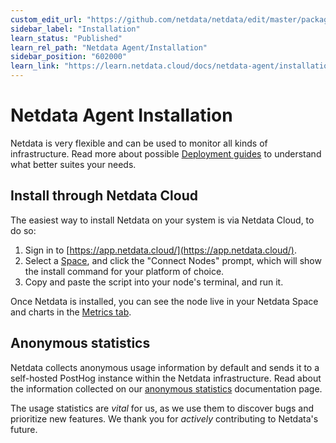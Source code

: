 ```yaml
---
custom_edit_url: "https://github.com/netdata/netdata/edit/master/packaging/installer/README.md"
sidebar_label: "Installation"
learn_status: "Published"
learn_rel_path: "Netdata Agent/Installation"
sidebar_position: "602000"
learn_link: "https://learn.netdata.cloud/docs/netdata-agent/installation/installation"
---
```


# Netdata Agent Installation

Netdata is very flexible and can be used to monitor all kinds of infrastructure. Read more about possible [Deployment guides](/docs/deployment-guides) to understand what better suites your needs.

## Install through Netdata Cloud

The easiest way to install Netdata on your system is via Netdata Cloud, to do so:

1. Sign in to [https://app.netdata.cloud/](https://app.netdata.cloud/).
2. Select a [Space](/docs/netdata-cloud/spaces-and-rooms#spaces), and click the "Connect Nodes" prompt, which will show the install command for your platform of choice.
3. Copy and paste the script into your node's terminal, and run it.

Once Netdata is installed, you can see the node live in your Netdata Space and charts in the [Metrics tab](/docs/dashboards-and-charts/tabs/metrics).

## Anonymous statistics

Netdata collects anonymous usage information by default and sends it to a self-hosted PostHog instance within the Netdata infrastructure. Read about the information collected on our [anonymous statistics](/docs/netdata-agent/anonymous-telemetry-events) documentation page.

The usage statistics are _vital_ for us, as we use them to discover bugs and prioritize new features. We thank you for
_actively_ contributing to Netdata's future.
